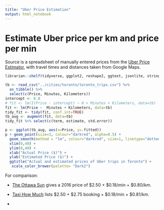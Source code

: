 ```yaml
---
title: "Uber Price Estimation"
output: html_notebook
---
```


# Estimate Uber price per km and price per min

Source is a spreadsheet of manually entered prices from the [Uber Price Estimator](https://www.uber.com/global/en/price-estimate/), with travel times and distances taken from Google Maps.

```r
librarian::shelf(tidyverse, ggplot2, reshape2, ggtext, jsonlite, stringr, broom, forestmangr)
```

```r
tb <- read_csv("../cities/toronto/toronto_trips.csv") %>% 
  as_tibble() %>% 
  select(c(Price, Minutes, Kilometers))
intercept <- 0.0
# fit <- lm(I(Price - intercept) ~ 0 + Minutes + Kilometers, data=tb)
fit <- lm(Price ~  Minutes + Kilometers, data=tb) 
tidy_fit <- tidy(fit, conf.int=TRUE)
tb_aug <- augment(fit, data=tb)
tidy_fit %>% select(c(term, estimate, std.error))
```

```r
p <- ggplot(tb_aug, aes(x=Price, y=.fitted))
p + geom_point(size=3, colour="darkred", alpha=0.5) +
  geom_smooth(method = "lm", colour="darkred", size=1, linetype="dotted") +
  xlim(0,40) +
  ylim(0,40) +
  xlab("Actual Price ($)") +
  ylab("Estimated Price ($)") +
  ggtitle("Actual and estimated prices of Uber trips in Toronto") +
   scale_color_brewer(palette= "Dark2")
```

For comparison:

- [The Ottawa Sun](https://ottawasun.com/2016/01/12/price-cuts-irk-ottawa-uber-drivers#:~:text=In%20Toronto%20the%20base%20Uber,and%2080%20cents%20per%20kilometre.) gives a 2016 price of $2.50 + $0.18/min + $0.80/km.

- [Taxi How Much ](http://taxihowmuch.com/location/toronto-on-ca) lists $2.50 + $2.75 booking + $0.18/min + $0.81/km.

- 

